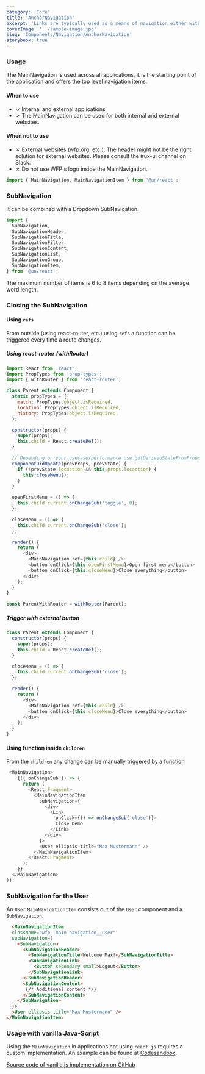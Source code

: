 ```yaml
---
category: 'Core'
title: 'AnchorNavigation'
excerpt: 'Links are typically used as a means of navigation either within the application, to a place outside, or to a resource.'
coverImage: '../sample-image.jpg'
slug: 'Components/Navigation/AnchorNavigation'
storybook: true
---
```


### Usage

The MainNavigation is used across all applications, it is the starting point of the application and offers the top level navigation items.

#### When to use

- ✓ Internal and external applications
- ✓ The MainNavigation can be used for both internal and external websites.

#### When not to use

- ✗ External websites (wfp.org, etc.): The header might not be the right solution for external websites. Please consult the #ux-ui channel on Slack.
- ✗ Do not use WFP's logo inside the MainNavigation.

```js
import { MainNavigation, MainNavigationItem } from '@un/react';
```

### SubNavigation

It can be combined with a Dropdown SubNavigation.

```js
import {
  SubNavigation,
  SubNavigationHeader,
  SubNavigationTitle,
  SubNavigationFilter,
  SubNavigationContent,
  SubNavigationList,
  SubNavigationGroup,
  SubNavigationItem,
} from '@un/react';
```

The maximum number of items is 6 to 8 items depending on the average word length.

### Closing the SubNavigation

#### Using `refs`

From outside (using react-router, etc.) using `refs` a function can be triggered every time a route changes.

##### Using react-router (withRouter)

```js
import React from 'react';
import PropTypes from 'prop-types';
import { withRouter } from 'react-router';

class Parent extends Component {
  static propTypes = {
    match: PropTypes.object.isRequired,
    location: PropTypes.object.isRequired,
    history: PropTypes.object.isRequired,
  };

  constructor(props) {
    super(props);
    this.child = React.createRef();
  }

  // Depending on your usecase/performance use getDerivedStateFromProps instead
  componentDidUpdate(prevProps, prevState) {
    if (!prevState.locaction && this.props.locaction) {
      this.closeMenu();
    }
  }

  openFirstMenu = () => {
    this.child.current.onChangeSub('toggle', 0);
  };

  closeMenu = () => {
    this.child.current.onChangeSub('close');
  };

  render() {
    return (
      <div>
        <MainNavigation ref={this.child} />
        <button onClick={this.openFirstMenu}>Open first menu</button>
        <button onClick={this.closeMenu}>Close everything</button>
      </div>
    );
  }
}

const ParentWithRouter = withRouter(Parent);
```

##### Trigger with external button

```js
class Parent extends Component {
  constructor(props) {
    super(props);
    this.child = React.createRef();
  }

  closeMenu = () => {
    this.child.current.onChangeSub('close');
  };

  render() {
    return (
      <div>
        <MainNavigation ref={this.child} />
        <button onClick={this.closeMenu}>Close everything</button>
      </div>
    );
  }
}
```

#### Using function inside `children`

From the `children` any change can be manually triggered by a function

```js
 <MainNavigation>
    {({ onChangeSub }) => {
      return (
        <React.Fragment>
          <MainNavigationItem
            subNavigation={
              <div>
                <Link
                  onClick={() => onChangeSub('close')}>
                  Close Demo
                </Link>
              </div>
            }>
            <User ellipsis title="Max Mustermann" />
          </MainNavigationItem>
        </React.Fragment>
      );
    }}
  </MainNavigation>
));
```

### SubNavigation for the User

An `User` `MainNavigationItem` consists out of the `User` component and a `SubNavigation`.

```html
  <MainNavigationItem
  className="wfp--main-navigation__user"
  subNavigation={
    <SubNavigation>
      <SubNavigationHeader>
        <SubNavigationTitle>Welcome Max!</SubNavigationTitle>
        <SubNavigationLink>
          <Button secondary small>Logout</Button>
        </SubNavigationLink>
      </SubNavigationHeader>
      <SubNavigationContent>
       {/* Additional content */}
      </SubNavigationContent>
    </SubNavigation>
  }>
  <User ellipsis title="Max Mustermann" />
</MainNavigationItem>
```

### Usage with vanilla Java-Script

Using the `MainNavigation` in applications not using `react.js` requires a custom implementation. An example can be found at [Codesandbox](https://codesandbox.io/s/mainnavigation-vanillajs-en5r4).

[Source code of vanilla.js implementation on GitHub](https://github.com/wfp/ui/blob/master/src/components/MainNavigation/main-navigation.js)
